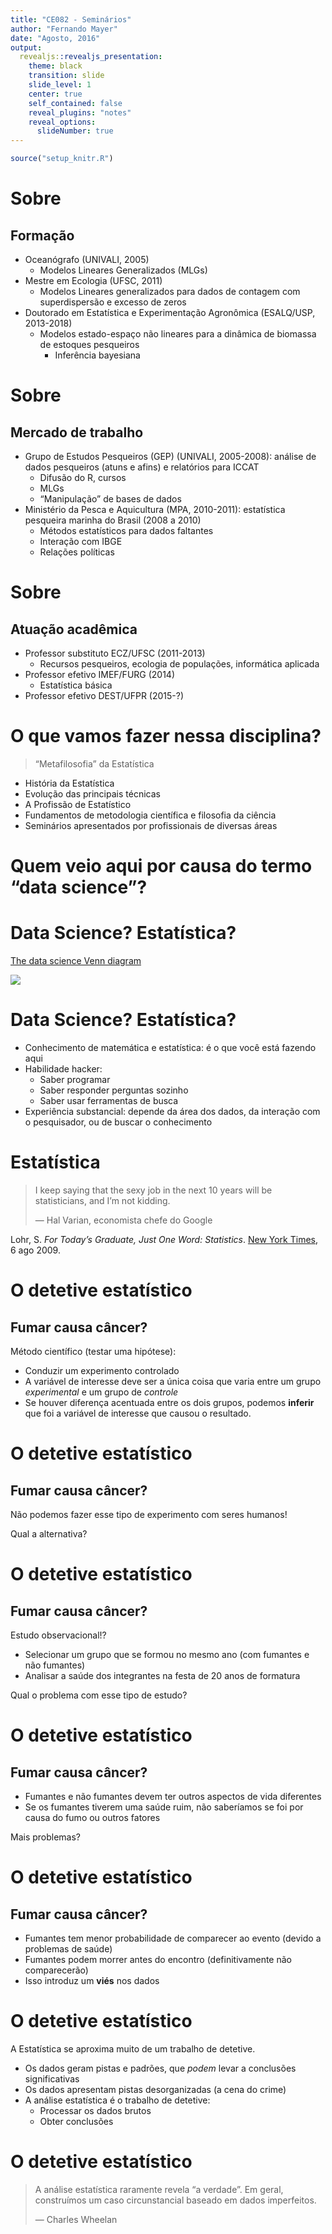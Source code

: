 ```yaml
---
title: "CE082 - Seminários"
author: "Fernando Mayer"
date: "Agosto, 2016"
output:
  revealjs::revealjs_presentation:
    theme: black
    transition: slide
    slide_level: 1
    center: true
    self_contained: false
    reveal_plugins: "notes"
    reveal_options:
      slideNumber: true
---
```


```r
source("setup_knitr.R")
```

# Sobre
## Formação

- Oceanógrafo (UNIVALI, 2005)
    - Modelos Lineares Generalizados (MLGs)
- Mestre em Ecologia (UFSC, 2011)
    - Modelos Lineares generalizados para dados de contagem com
      superdispersão e excesso de zeros
- Doutorado em Estatística e Experimentação Agronômica (ESALQ/USP,
  2013-2018)
    - Modelos estado-espaço não lineares para a dinâmica de biomassa de
      estoques pesqueiros
        - Inferência bayesiana

# Sobre
## Mercado de trabalho

- Grupo de Estudos Pesqueiros (GEP) (UNIVALI, 2005-2008): análise de
  dados pesqueiros (atuns e afins) e relatórios para ICCAT
    - Difusão do R, cursos
    - MLGs
    - "Manipulação" de bases de dados
- Ministério da Pesca e Aquicultura (MPA, 2010-2011): estatística
  pesqueira marinha do Brasil (2008 a 2010)
    - Métodos estatísticos para dados faltantes
    - Interação com IBGE
    - Relações políticas

# Sobre
## Atuação acadêmica

- Professor substituto ECZ/UFSC (2011-2013)
    - Recursos pesqueiros, ecologia de populações, informática aplicada
- Professor efetivo IMEF/FURG (2014)
    - Estatística básica
- Professor efetivo DEST/UFPR (2015-?)

# O que vamos fazer nessa disciplina?

> "Metafilosofia" da Estatística

- História da Estatística
- Evolução das principais técnicas
- A Profissão de Estatístico
- Fundamentos de metodologia científica e filosofia da ciência
- Seminários apresentados por profissionais de diversas áreas

# Quem veio aqui por causa do termo "data science"?

# Data Science? Estatística?

[The data science Venn diagram](http://drewconway.com/zia/2013/3/26/the-data-science-venn-diagram)

![](img/Data_Science_VD.png)

# Data Science? Estatística?

- Conhecimento de matemática e estatística: é o que você está fazendo
  aqui
- Habilidade hacker:
    - Saber programar
    - Saber responder perguntas sozinho
    - Saber usar ferramentas de busca
- Experiência substancial: depende da área dos dados, da interação com o
  pesquisador, ou de buscar o conhecimento

# Estatística

> I keep saying that the sexy job in the next 10 years will be
> statisticians, and I’m not kidding.
>
> --- Hal Varian, economista chefe do Google

Lohr, S. *For Today’s Graduate, Just One Word: Statistics*. [New York
Times](http://www.nytimes.com/2009/08/06/technology/06stats.html?_r=0),
6 ago 2009.

# O detetive estatístico
## Fumar causa câncer?

Método científico (testar uma hipótese):

- Conduzir um experimento controlado
- A variável de interesse deve ser a única coisa que varia entre um
  grupo *experimental* e um grupo de *controle*
- Se houver diferença acentuada entre os dois grupos, podemos
  **inferir** que foi a variável de interesse que causou o resultado.

# O detetive estatístico
## Fumar causa câncer?

Não podemos fazer esse tipo de experimento com seres humanos!

Qual a alternativa?

# O detetive estatístico
## Fumar causa câncer?

Estudo observacional!?

- Selecionar um grupo que se formou no mesmo ano (com fumantes e não
 fumantes)
- Analisar a saúde dos integrantes na festa de 20 anos de formatura

Qual o problema com esse tipo de estudo?

# O detetive estatístico
## Fumar causa câncer?

- Fumantes e não fumantes devem ter outros aspectos de vida diferentes
- Se os fumantes tiverem uma saúde ruim, não saberíamos se foi por causa
  do fumo ou outros fatores

Mais problemas?

# O detetive estatístico
## Fumar causa câncer?

- Fumantes tem menor probabilidade de comparecer ao evento (devido a
  problemas de saúde)
- Fumantes podem morrer antes do encontro (definitivamente não
  comparecerão)
- Isso introduz um **viés** nos dados

# O detetive estatístico

A Estatística se aproxima muito de um trabalho de detetive.

- Os dados geram pistas e padrões, que *podem* levar a conclusões
  significativas
- Os dados apresentam pistas desorganizadas (a cena do crime)
- A análise estatística é o trabalho de detetive:
    - Processar os dados brutos
    - Obter conclusões

# O detetive estatístico

> A análise estatística raramente revela "a verdade". Em geral,
> construímos um caso circunstancial baseado em dados imperfeitos.
>
> --- Charles Wheelan

